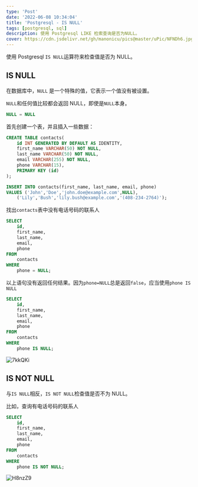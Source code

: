 ```yaml
---
type: 'Post'
date: '2022-06-08 10:34:04'
title: 'Postgresql - IS NULL'
tags: [postgresql, sql]
description: 使用 Postgresql LIKE 检索查询是否为NULL。
cover: https://cdn.jsdelivr.net/gh/manonicu/pics@master/uPic/NFNDh6.jpg
---
```


使用 Postgresql `IS NULL`运算符来检查值是否为 NULL。

## IS NULL

在数据库中，`NULL` 是一个特殊的值，它表示一个值没有被设置。

`NULL`和任何值比较都会返回 NULL，即使是`NULL`本身。

```sql
NULL = NULL
```

首先创建一个表，并且插入一些数据：

```sql
CREATE TABLE contacts(
    id INT GENERATED BY DEFAULT AS IDENTITY,
    first_name VARCHAR(50) NOT NULL,
    last_name VARCHAR(50) NOT NULL,
    email VARCHAR(255) NOT NULL,
    phone VARCHAR(15),
    PRIMARY KEY (id)
);

INSERT INTO contacts(first_name, last_name, email, phone)
VALUES ('John','Doe','john.doe@example.com',NULL),
    ('Lily','Bush','lily.bush@example.com','(408-234-2764)');
```

找出`contacts`表中没有电话号码的联系人

```sql
SELECT
    id,
    first_name,
    last_name,
    email,
    phone
FROM
    contacts
WHERE
    phone = NULL;
```

以上语句没有返回任何结果。因为`phone=NULL`总是返回`false`，应当使用`phone IS NULL`

```sql
SELECT
    id,
    first_name,
    last_name,
    email,
    phone
FROM
    contacts
WHERE
    phone IS NULL;
```

![7kkQKi](https://cdn.jsdelivr.net/gh/manonicu/pics@master/uPic/7kkQKi.jpg)

## IS NOT NULL

与`IS NULL`相反，`IS NOT NULL`检查值是否不为 NULL。

比如，查询有电话号码的联系人

```sql
SELECT
    id,
    first_name,
    last_name,
    email,
    phone
FROM
    contacts
WHERE
    phone IS NOT NULL;
```

![H8nzZ9](https://cdn.jsdelivr.net/gh/manonicu/pics@master/uPic/H8nzZ9.jpg)
